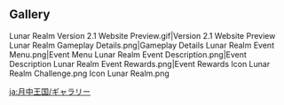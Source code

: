 {{Event Tabs}}

==Gallery==
<gallery>
Lunar Realm Version 2.1 Website Preview.gif|Version 2.1 Website Preview
Lunar Realm Gameplay Details.png|Gameplay Details
Lunar Realm Event Menu.png|Event Menu
Lunar Realm Event Description.png|Event Description
Lunar Realm Event Rewards.png|Event Rewards
Icon Lunar Realm Challenge.png
Icon Lunar Realm.png
</gallery>

[[ja:月中王国/ギャラリー]]
